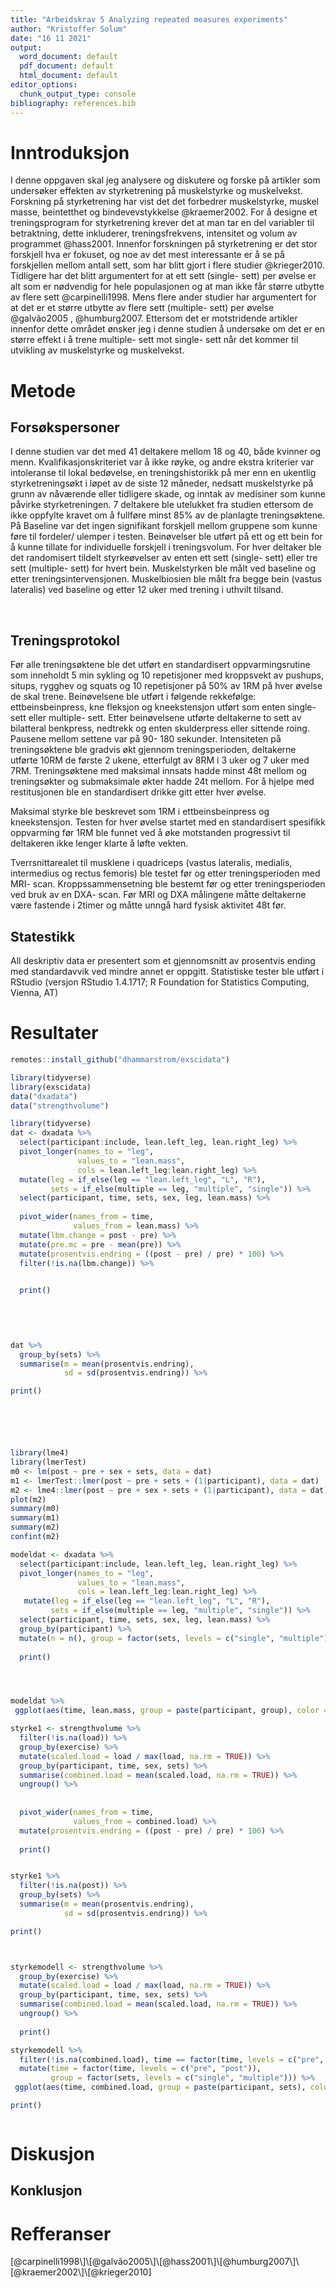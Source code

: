 ```yaml
---
title: "Arbeidskrav 5 Analyzing repeated measures experiments"
author: "Kristoffer Solum"
date: "16 11 2021"
output:
  word_document: default
  pdf_document: default
  html_document: default
editor_options:
  chunk_output_type: console
bibliography: references.bib
---
```


# Inntroduksjon

I denne oppgaven skal jeg analysere og diskutere og forske på artikler som undersøker effekten av styrketrening på muskelstyrke og muskelvekst.  \
Forskning på styrketrening har vist det det forbedrer muskelstyrke, muskel masse, beintetthet og bindevevstykkelse @kraemer2002. For å designe et treningsprogram for styrketrening krever det at man tar en del variabler til betraktning, dette inkluderer, treningsfrekvens, intensitet og volum av programmet @hass2001. Innenfor forskningen på styrketrening er det stor forskjell hva er fokuset, og noe av det mest interessante er å se på forskjellen mellom antall sett, som har blitt gjort i flere studier @krieger2010. Tidligere har det blitt argumentert for at ett sett (single- sett) per øvelse er alt som er nødvendig for hele populasjonen og at man ikke får større utbytte av flere sett @carpinelli1998. Mens flere ander studier har argumentert for at det er et større utbytte av flere sett (multiple- sett) per øvelse @galvão2005 , @humburg2007. Ettersom det er motstridende artikler innenfor dette området ønsker jeg i denne studien å undersøke om det er en større effekt i å trene multiple- sett mot single- sett når det kommer til utvikling av muskelstyrke og muskelvekst.

# Metode

## Forsøkspersoner

I denne studien var det med 41 deltakere mellom 18 og 40, både kvinner og menn. Kvalifikasjonskriteriet var å ikke røyke, og andre ekstra kriterier var intoleranse til lokal bedøvelse, en treningshistorikk på mer enn en ukentlig styrketreningsøkt i løpet av de siste 12 måneder, nedsatt muskelstyrke på grunn av nåværende eller tidligere skade, og inntak av medisiner som kunne påvirke styrketreningen. 7 deltakere ble utelukket fra studien ettersom de ikke oppfylte kravet om å fullføre minst 85% av de planlagte treningsøktene. På Baseline var det ingen signifikant forskjell mellom gruppene som kunne føre til fordeler/ ulemper i testen. Beinøvelser ble utført på ett og ett bein for å kunne tillate for individuelle forskjell i treningsvolum. For hver deltaker ble det randomisert tildelt styrkeøvelser av enten ett sett (single- sett) eller tre sett (multiple- sett) for hvert bein. Muskelstyrken ble målt ved baseline og etter treningsintervensjonen. Muskelbiosien ble målt fra begge bein (vastus lateralis) ved baseline og etter 12 uker med trening i uthvilt tilsand.

 

## **Treningsprotokol**

Før alle treningsøktene ble det utført en standardisert oppvarmingsrutine som inneholdt 5 min sykling og 10 repetisjoner med kroppsvekt av pushups, situps, rygghev og squats og 10 repetisjoner på 50% av 1RM på hver øvelse de skal trene. Beinøvelsene ble utført i følgende rekkefølge: ettbeinsbeinpress, kne fleksjon og kneekstensjon utført som enten single- sett eller multiple- sett. Etter beinøvelsene utførte deltakerne to sett av bilatteral benkpress, nedtrekk og enten skulderpress eller sittende roing. Pausene mellom settene var på 90- 180 sekunder. Intensiteten på treningsøktene ble gradvis økt gjennom treningsperioden, deltakerne utførte 10RM de første 2 ukene, etterfulgt av 8RM i 3 uker og 7 uker med 7RM. Treningsøktene med maksimal innsats hadde minst 48t mellom og treningsøkter og submaksimale økter hadde 24t mellom. For å hjelpe med restitusjonen ble en standardisert drikke gitt etter hver øvelse.

Maksimal styrke ble beskrevet som 1RM i ettbeinsbeinpress og kneekstensjon. Testen for hver øvelse startet med en standardisert spesifikk oppvarming før 1RM ble funnet ved å øke motstanden progressivt til deltakeren ikke lenger klarte å løfte vekten.

Tverrsnittarealet til musklene i quadriceps (vastus lateralis, medialis, intermedius og rectus femoris) ble testet før og etter treningsperioden med MRI- scan. Kroppssammensetning ble bestemt før og etter treningsperioden ved bruk av en DXA- scan. Før MRI og DXA målingene måtte deltakerne være fastende i 2timer og måtte unngå hard fysisk aktivitet 48t før.  

## Statestikk

All deskriptiv data er presentert som et gjennomsnitt av prosentvis ending med standardavvik ved mindre annet er oppgitt. Statistiske tester ble utført i RStudio (versjon RStudio 1.4.1717; R Foundation for Statistics Computing, Vienna, AT)

# Resultater

```r
remotes::install_github("dhammarstrom/exscidata")

library(tidyverse)
library(exscidata)
data("dxadata") 
data("strengthvolume")
```

```r
library(tidyverse)
dat <- dxadata %>%
  select(participant:include, lean.left_leg, lean.right_leg) %>%
  pivot_longer(names_to = "leg", 
               values_to = "lean.mass", 
               cols = lean.left_leg:lean.right_leg) %>%
  mutate(leg = if_else(leg == "lean.left_leg", "L", "R"), 
         sets = if_else(multiple == leg, "multiple", "single")) %>%
  select(participant, time, sets, sex, leg, lean.mass) %>%
  
  pivot_wider(names_from = time,
              values_from = lean.mass) %>%
  mutate(lbm.change = post - pre) %>%
  mutate(pre.mc = pre - mean(pre)) %>% 
  mutate(prosentvis.endring = ((post - pre) / pre) * 100) %>%
  filter(!is.na(lbm.change)) %>%

  
  print()
  
  
  


dat %>%
  group_by(sets) %>%
  summarise(m = mean(prosentvis.endring),
            sd = sd(prosentvis.endring)) %>%

print()






library(lme4)
library(lmerTest)
m0 <- lm(post ~ pre + sex + sets, data = dat)
m1 <- lmerTest::lmer(post ~ pre + sets + (1|participant), data = dat)
m2 <- lme4::lmer(post ~ pre + sex + sets + (1|participant), data = dat)
plot(m2)
summary(m0)
summary(m1)
summary(m2)
confint(m2)
```

```r

modeldat <- dxadata %>%
  select(participant:include, lean.left_leg, lean.right_leg) %>%
  pivot_longer(names_to = "leg", 
               values_to = "lean.mass", 
               cols = lean.left_leg:lean.right_leg) %>%
   mutate(leg = if_else(leg == "lean.left_leg", "L", "R"), 
         sets = if_else(multiple == leg, "multiple", "single")) %>%
  select(participant, time, sets, sex, leg, lean.mass) %>%
  group_by(participant) %>%
  mutate(n = n(), group = factor(sets, levels = c("single", "multiple")), time = factor(time, levels = c("pre", "post"))) %>%
  
  print()




modeldat %>%
 ggplot(aes(time, lean.mass, group = paste(participant, group), color = group)) + geom_line() + theme_minimal()
```

```r

styrke1 <- strengthvolume %>%
  filter(!is.na(load)) %>%
  group_by(exercise) %>%
  mutate(scaled.load = load / max(load, na.rm = TRUE)) %>%
  group_by(participant, time, sex, sets) %>%
  summarise(combined.load = mean(scaled.load, na.rm = TRUE)) %>%
  ungroup() %>%
  
  
  pivot_wider(names_from = time,
              values_from = combined.load) %>%
  mutate(prosentvis.endring = ((post - pre) / pre) * 100) %>%
  
  print()


styrke1 %>%    
  filter(!is.na(post)) %>%
  group_by(sets) %>%
  summarise(m = mean(prosentvis.endring),
            sd = sd(prosentvis.endring)) %>%

print()



styrkemodell <- strengthvolume %>%
  group_by(exercise) %>%
  mutate(scaled.load = load / max(load, na.rm = TRUE)) %>%
  group_by(participant, time, sex, sets) %>%
  summarise(combined.load = mean(scaled.load, na.rm = TRUE)) %>%
  ungroup() %>%
  
  print()

styrkemodell %>%
  filter(!is.na(combined.load), time == factor(time, levels = c("pre", "post"))) %>%
  mutate(time = factor(time, levels = c("pre", "post")),
         group = factor(sets, levels = c("single", "multiple"))) %>%
 ggplot(aes(time, combined.load, group = paste(participant, sets), color = sets)) + geom_line() + theme_minimal() %>%

print()



```

# Diskusjon

## Konklusjon

# Refferanser 

[@carpinelli1998\]\[@galvão2005\]\[@hass2001\]\[@humburg2007\]\[@kraemer2002\]\[@krieger2010]
